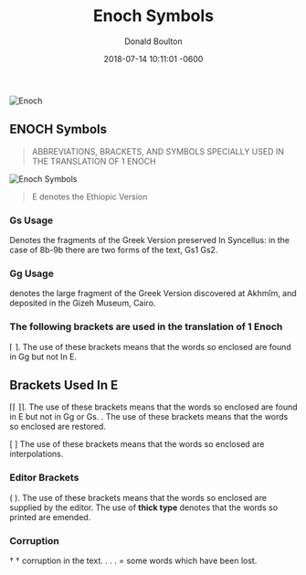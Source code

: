 ﻿---
title: "Enoch Symbols"
date: 2018-07-14 10:11:01 -0600
last_modified_at: 2018-07-14T10:10:12-04:00
author: Donald Boulton
tags:
  - Original Bible
  - Enoch
categories:
  - Enoch
tweet_id: 145116818707714048
description: "The Symbols use in Enoch Books 1 and 2"
github_editme_path: donaldboulton/bibwoe.com/blob/master/content/posts/2018-07-13-post-Enoch-Symbols.md
---




![Enoch](../assets/book-of-enoch.webp)

## ENOCH Symbols

> ABBREVIATIONS, BRACKETS, AND SYMBOLS SPECIALLY USED IN THE TRANSLATION OF 1 ENOCH

![Enoch Symbols](./enoch-preface-intro.jpg)

> E denotes the Ethiopic Version

### Gs Usage

Denotes the fragments of the Greek Version preserved In Syncellus: in the case of 8b-9b there are two forms of the text, Gs1 Gs2.

### Gg Usage

denotes the large fragment of the Greek Version discovered at Akhmîm, and deposited in the Gizeh Museum, Cairo.

### The following brackets are used in the translation of 1 Enoch

⌈ ⌉. The use of these brackets means that the words so enclosed are found in Gg but not In E.

## Brackets Used In E

⌈⌈ ⌉⌉. The use of these brackets means that the words so enclosed are found in E but not in Gg or Gs. . The use of these brackets means that the words so enclosed are restored.

[ ] The use of these brackets means that the words so enclosed are interpolations.

### Editor Brackets

( ). The use of these brackets means that the words so enclosed are supplied by the editor. The use of **thick type** denotes that the words so printed are emended.

### Corruption

† † corruption in the text. . . . = some words which have been lost.





